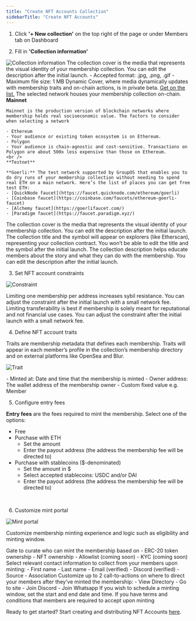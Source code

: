 ```yaml
---
title: "Create NFT Accounts Collection"
sidebarTitle: "Create NFT Accounts"
---
```



1. Click **'+ New collection'** on the top right of the page or under Members tab on Dashboard

2. Fill in **'Collection information'**

![Collection information](https://station-images.nyc3.digitaloceanspaces.com/bad2ddd6-87c7-4b14-955f-da78fea1ff38.png)
<AccordionGroup>
  <Accordion title="Collection cover">
    The collection cover is the media that represents the visual identity of your membership collection. You can edit the description after the initial launch.
    - Accepted format: .jpg, .png, .gif
    - Maximum file size: 1 MB
    Dynamic Cover, where media dynamically updates with membership traits and on-chain actions, is in private beta. [Get on the list.](https://6vdcjqzyfj3.typeform.com/to/x3xer1Rs)
  </Accordion>
   <Accordion title="Network">
    The selected network houses your membership collection on-chain. 
    **Mainnet**

    Mainnet is the production version of blockchain networks where membership holds real socioeconomic value. The factors to consider when selecting a network 

    - Ethereum
    - Your audience or existing token ecosystem is on Ethereum.
    - Polygon
    - Your audience is chain-agnostic and cost-sensitive. Transactions on Polygon are about 500x less expensive than those on Ethereum.
    <br />
    **Testnet**

    **Goerli:** The test network supported by GroupOS that enables you to do dry runs of your membership collection without needing to spend real ETH on a main network. Here’s the list of places you can get free test ETH:
    - [QuickNode faucet](https://faucet.quicknode.com/ethereum/goerli)
    - [Coinbase faucet](https://coinbase.com/faucets/ethereum-goerli-faucet)
    - [Alchemy faucet](https://goerlifaucet.com/)
    - [Paradigm faucet](https://faucet.paradigm.xyz/)
  </Accordion>
  <Accordion title="Collection title and symbol">
    The collection cover is the media that represents the visual identity of your membership collection. You can edit the description after the initial launch.
    The collection title and the symbol will appear on explorers (like Etherscan), representing your collection contract. You won’t be able to edit the title and the symbol after the initial launch.
  </Accordion>
  <Accordion title="Collection description">
    The collection description helps educate members about the story and what they can do with the membership. You can edit the description after the initial launch.
  </Accordion>
</AccordionGroup>

<br />

3. Set NFT account constraints

![Constraint](https://station-images.nyc3.digitaloceanspaces.com/a7095775-ebca-42f6-9197-80ff72430441.png)

<AccordionGroup>
    <Accordion title="One membership account per address">
        Limiting one membership per address increases sybil resistance. You can adjust the constraint after the initial launch with a small network fee. 
    </Accordion>
    <Accordion title="Transferability">
        Limiting transferability is best if membership is solely meant for reputational and not financial use cases. You can adjust the constraint after the initial launch with a small network fee. 
    </Accordion>
</AccordionGroup>

<br />

4. Define NFT account traits

Traits are membership metadata that defines each membership. Traits will appear in each member’s profile in the collection’s membership directory and on external platforms like OpenSea and Blur.

![Trait](https://station-images.nyc3.digitaloceanspaces.com/bc4e4edd-6bb9-4662-9679-16f887a1e407.png)

<Accordion title="Trait value">
    - Minted at: Date and time that the membership is minted
    - Owner address: The wallet address of the membership owner
    - Custom fixed value e.g. Member
</Accordion>

<br />

5. Configure entry fees

**Entry fees** are the fees required to mint the membership. Select one of the options:
- Free
- Purchase with ETH
    - Set the amount
    - Enter the payout address (the address the membership fee will be directed to)
- Purchase with stablecoins ($-denominated)
    - Set the amount in $
    - Select accepted stablecoins: USDC and/or DAI
    - Enter the payout address (the address the membership fee will be directed to)

<br />

6. Customize mint portal

![Mint portal](https://station-images.nyc3.digitaloceanspaces.com/f958dec3-a04f-4092-b387-24111250845f.png)

Customize membership minting experience and logic such as eligibility and minting window.

<AccordionGroup>
    <Accordion title="Eligibility">
        Gate to curate who can mint the membership based on
        - ERC-20 token ownership
        - NFT ownership
        - Allowlist (coming soon)
        - KYC (coming soon) 
    </Accordion>
    <Accordion title="Member information">
        Select relevant contact information to collect from your members upon minting:
        - First name
        - Last name
        - Email (verified)
        - Discord (verified)
        - Source
        - Association
    </Accordion>
    <Accordion title="Call-to-actions">
        Customize up to 2 call-to-actions on where to direct your members after they’ve minted the membership:
        - View Directory
        - Go to site
        - Join Discord
        - Join Whatsapp
    </Accordion>
    <Accordion title="Minting window">
        If you wish to schedule a minting window, set the start and end date and time.
    </Accordion>
    <Accordion title="Terms & conditions">
        If you have terms and conditions that members are required to accept upon minting
    </Accordion>
</AccordionGroup>

Ready to get started? Start creating and distributing NFT Accounts [here](https://groupos.xyz/collection/new?step=general).

